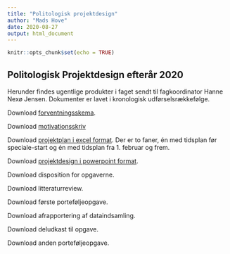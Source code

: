 ```yaml
---
title: "Politologisk projektdesign"
author: "Mads Hove"
date: 2020-08-27
output: html_document
---
```


```r
knitr::opts_chunk$set(echo = TRUE)
```

## Politologisk Projektdesign efterår 2020
Herunder findes ugentlige produkter i faget sendt til fagkoordinator Hanne Nexø Jensen. Dokumenter er lavet i kronologisk udførselsrækkefølge.

Download [forventningsskema](Forventningsskema.pdf).

Download [motivationsskriv](Motivation.pdf)

Download [projektplan i excel format](projektplan.xlsx). Der er to faner, én med tidsplan før speciale-start og én med tidsplan fra 1. februar og frem.

Download [projektdesign i powerpoint format](projektdesign.pptx).

Download disposition for opgaverne.

Download litteraturreview.

Download første porteføljeopgave.

Download afrapportering af dataindsamling.

Download deludkast til opgave.

Download anden porteføljeopgave.